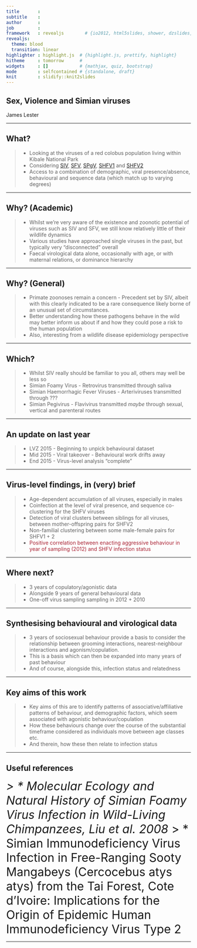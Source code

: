 ```yaml
---
title       : 
subtitle    : 
author      : 
job         : 
framework   : revealjs        # {io2012, html5slides, shower, dzslides, ...}
revealjs: 
  theme: blood
  transition: linear
highlighter : highlight.js  # {highlight.js, prettify, highlight}
hitheme     : tomorrow      # 
widgets     : []            # {mathjax, quiz, bootstrap}
mode        : selfcontained # {standalone, draft}
knit        : slidify::knit2slides
---
```


## Sex, Violence and Simian viruses
James Lester

---

## What?

> * Looking at the viruses of a red colobus population living within Kibale National Park
> * Considering <a href="url">SIV</a>, <a href="url">SFV</a>, <a href="url">SPgV</a>, <a href="url">SHFV1</a> and <a href="url">SHFV2</a>
> * Access to a combination of demographic, viral presence/absence, behavioural and sequence data (which match up to varying degrees)

---

## Why? (Academic)

> * Whilst we're very aware of the existence and zoonotic potential of viruses such as SIV and SFV, we still know relatively little of their wildlife dynamics
> * Various studies have approached single viruses in the past, but typically very "disconnected" overall
> * Faecal virological data alone, occasionally with age, or with maternal relations, or dominance hierarchy

---

## Why? (General)

> * Primate zoonoses remain a concern - Precedent set by SIV, albeit with this clearly indicated to be a rare consequence likely borne of an unusual set of circumstances.
> * Better understanding how these pathogens behave in the wild may better inform us about if and how they could pose a risk to the human population
> * Also, interesting from a wildlife disease epidemiology perspective

---

## Which?

> * Whilst SIV really should be familiar to you all, others may well be less so
> * Simian Foamy Virus - Retrovirus transmitted through saliva
> * Simian Haemorrhagic Fever Viruses - Arteriviruses transmitted through ???
> * Simian Pegivirus - Flavivirus transmitted *maybe* through sexual, vertical and parenteral routes

---

## An update on last year

> * LVZ 2015 - Beginning to unpick behavioural dataset
> * Mid 2015 - Viral takeover - Behavioural work drifts away
> * End 2015 - Virus-level analysis "complete"

--- 

## Virus-level findings, in (very) brief
> * Age-dependent accumulation of all viruses, especially in males
> * Coinfection at the level of viral presence, and sequence co-clustering for the SHFV viruses
> * Detection of viral clusters between siblings for all viruses, between mother-offspring pairs for SHFV2
> * Non-familial clustering between some male-female pairs for SHFV1 + 2
> * <font color=#a23>Positive correlation between enacting aggressive behaviour in year of sampling (2012) and SHFV infection status</font>

---

## Where next? 

> * 3 years of copulatory/agonistic data
> * Alongside 9 years of general behavioural data
> * One-off virus sampling sampling in 2012 + 2010

---

## Synthesising behavioural and virological data

> * 3 years of sociosexual behaviour provide a basis to consider the relationship between grooming interactions, nearest-neighbour interactions and agonism/copulation.
> * This is a basis which can then be expanded into many years of past behaviour
> * And of course, alongside this, infection status and relatedness

---

## Key aims of this work

> * Key aims of this are to identify patterns of associative/affiliative patterns of behaviour, and demographic factors, which seem associated with agonistic behaviour/copulation
> * How these behaviours change over the course of the substantial timeframe considered as individuals move between age classes etc.
> * And therein, how these then relate to infection status

---

## Useful references
<i> <font size="6">
> * Molecular Ecology and Natural History of Simian Foamy Virus Infection in Wild-Living Chimpanzees, Liu et al. 2008</i>
> * Simian Immunodeficiency Virus Infection in Free-Ranging Sooty Mangabeys (Cercocebus atys atys) from the Tai Forest, Cote d'Ivoire: Implications for the Origin of Epidemic Human Immunodeficiency Virus Type 2</font></i>

---